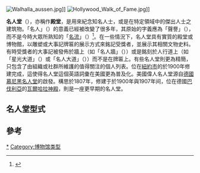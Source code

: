 [[File:Walhalla_aussen.jpg|thumb]]]]
[[File:Hollywood_Walk_of_Fame.jpg|thumb]]]]

'''名人堂'''（{{lang-en|Hall of Fame}}），亦稱作'''殿堂'''，是用來紀念知名人士，或是在特定領域中的傑出人士之建筑物。「名人」（{{lang|en|Fame}}）的意義已經被改變了很多年，其原始的字義應為「聲譽」（{{lang|en|Renown}}），而不是今時大眾所熟知的「[[名流|名流]]」（{{lang|en|Celebrity}}）<ref>{{cite journal |author=R. Rubin |year=1997 |title=The Mall of Fame |journal=The Atlantic Monthly |volume=280 |issue=1 |pages=14–18}}</ref>。在一些情況下，名人堂具有實質的殿堂或博物館，以雕塑或大事記牌匾的展示方式來銘記受獎者，並展示其相關文物史料。有時受獎者的大事記被發佈於牆上（如「名人牆」（{{lang|en|Wall of Fame}}））或是銘刻於人行道上（如「星光大道」（{{lang|en|Walk of Fame}}）或「名人大道」（{{lang|en|Avenue of Fame}}））而不是在牌匾上。有些名人堂則更為精簡，只包含了由組織或社群所維護的值得關注的個人列表。位在[[紐約市|紐約市]]{{tsl|en|Bronx Community College|布朗克斯社區學院}}的{{tsl|en|Hall of Fame for Great Americans|美國偉人名人堂}}於1900年修建完成，這使得名人堂這個英語詞彙在美國更為普及化。美國偉人名人堂源自[[德國|德國]][[慕尼黑|慕尼黑]][[名人堂_(慕尼黑)|名人堂]]的啟發。構思於1807年，修建于於1900年與1907年间，位在德國[[巴伐利亞|巴伐利亞]]的[[瓦爾哈拉神殿|瓦爾哈拉神殿]]，則是一座更早期的名人堂。

==名人堂型式==
{{see also|{{tsl|en|List of halls and walks of fame|名人堂與星光大道列表}}}}

==參考==
{{reflist}}

{{commons category|Halls of fame|名人堂}}
{{wiktionary|hall of fame|名人堂}}

[[Category:名人堂|*]]
[[Category:博物馆类型|Category:博物馆类型]]